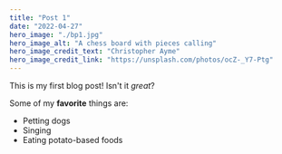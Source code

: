 ```yaml
---
title: "Post 1"
date: "2022-04-27"
hero_image: "./bp1.jpg"
hero_image_alt: "A chess board with pieces calling"
hero_image_credit_text: "Christopher Ayme"
hero_image_credit_link: "https://unsplash.com/photos/ocZ-_Y7-Ptg"
---
```


This is my first blog post! Isn't it *great*?

Some of my **favorite** things are:

* Petting dogs
* Singing
* Eating potato-based foods